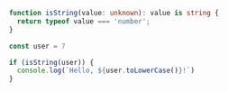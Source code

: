 ```typescript
 function isString(value: unknown): value is string {
   return typeof value === 'number';
 }

 const user = 7

 if (isString(user)) {
   console.log(`Hello, ${user.toLowerCase()}!`)
 }
```